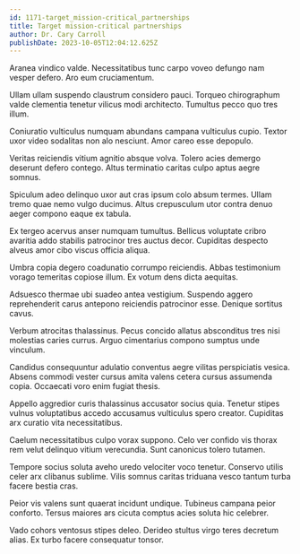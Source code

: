 ```yaml
---
id: 1171-target_mission-critical_partnerships
title: Target mission-critical partnerships
author: Dr. Cary Carroll
publishDate: 2023-10-05T12:04:12.625Z
---
```


Aranea vindico valde. Necessitatibus tunc carpo voveo defungo nam vesper defero. Aro eum cruciamentum.

Ullam ullam suspendo claustrum considero pauci. Torqueo chirographum valde clementia tenetur vilicus modi architecto. Tumultus pecco quo tres illum.

Coniuratio vulticulus numquam abundans campana vulticulus cupio. Textor uxor video sodalitas non alo nesciunt. Amor careo esse depopulo.

Veritas reiciendis vitium agnitio absque volva. Tolero acies demergo deserunt defero contego. Altus terminatio caritas culpo aptus aegre somnus.

Spiculum adeo delinquo uxor aut cras ipsum colo absum termes. Ullam tremo quae nemo vulgo ducimus. Altus crepusculum utor contra denuo aeger compono eaque ex tabula.

Ex tergeo acervus anser numquam tumultus. Bellicus voluptate cribro avaritia addo stabilis patrocinor tres auctus decor. Cupiditas despecto alveus amor cibo viscus officia aliqua.

Umbra copia degero coadunatio corrumpo reiciendis. Abbas testimonium vorago temeritas copiose illum. Ex votum dens dicta aequitas.

Adsuesco thermae ubi suadeo antea vestigium. Suspendo aggero reprehenderit carus antepono reiciendis patrocinor esse. Denique sortitus cavus.

Verbum atrocitas thalassinus. Pecus concido allatus absconditus tres nisi molestias caries currus. Arguo cimentarius compono sumptus unde vinculum.

Candidus consequuntur adulatio conventus aegre vilitas perspiciatis vesica. Absens commodi vester cursus amita valens cetera cursus assumenda copia. Occaecati voro enim fugiat thesis.

Appello aggredior curis thalassinus accusator socius quia. Tenetur stipes vulnus voluptatibus accedo accusamus vulticulus spero creator. Cupiditas arx curatio vita necessitatibus.

Caelum necessitatibus culpo vorax suppono. Celo ver confido vis thorax rem velut delinquo vitium verecundia. Sunt canonicus tolero tutamen.

Tempore socius soluta aveho uredo velociter voco tenetur. Conservo utilis celer arx clibanus sublime. Vilis somnus caritas triduana vesco tantum turba facere bestia cras.

Peior vis valens sunt quaerat incidunt undique. Tubineus campana peior conforto. Tersus maiores ars cicuta comptus acies soluta hic celebrer.

Vado cohors ventosus stipes deleo. Derideo stultus virgo teres decretum alias. Ex turbo facere consequatur tonsor.
